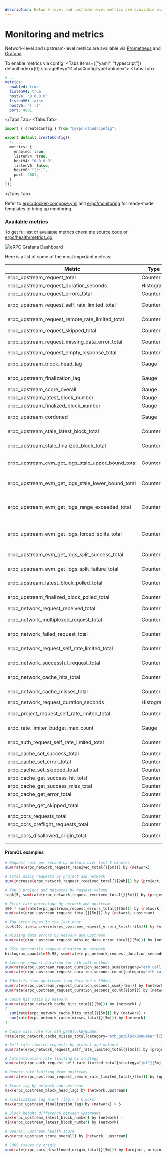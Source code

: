 ```yaml
---
description: Network-level and upstream-level metrics are available via Prometheus and Grafana...
---
```



# Monitoring and metrics

Network-level and upstream-level metrics are available via [Prometheus](https://prometheus.io/) and [Grafana](https://grafana.com/).

To enable metrics via config:
<Tabs items={["yaml", "typescript"]} defaultIndex={0} storageKey="GlobalConfigTypeTabIndex">
  <Tabs.Tab>
```yaml filename="erpc.yaml"
# ...
metrics:
  enabled: true
  listenV4: true
  hostV4: "0.0.0.0"
  listenV6: false
  hostV6: "[::]"
  port: 4001
```
</Tabs.Tab>
  <Tabs.Tab>
```ts filename="erpc.ts"
import { createConfig } from "@erpc-cloud/config";
 
export default createConfig({
  // ...
  metrics: {
    enabled: true,
    listenV4: true,
    hostV4: "0.0.0.0",
    listenV6: false,
    hostV6: "[::]",
    port: 4001,
  }
});
```
</Tabs.Tab>
</Tabs>


Refer to [erpc/docker-compose.yml](https://github.com/erpc/erpc/blob/main/docker-compose.yml#L4-L17) and [erpc/monitoring](https://github.com/erpc/erpc/tree/main/monitoring) for ready-made templates to bring up montoring.

### Available metrics

To get full list of available metrics check the source code of [erpc/health/metrics.go](https://github.com/erpc/erpc/blob/main/health/metrics.go).

![eRPC Grafana Dashboard](/assets/monitoring-example-erpc.png)

Here is a list of some of the most important metrics:

| Metric                                             | Type      | Description                                                                                                                                                                                   |
| -------------------------------------------------- | --------- | --------------------------------------------------------------------------------------------------------------------------------------------------------------------------------------------- |
| erpc_upstream_request_total                        | Counter   | Total number of actual requests to upstreams.                                                                                                                                                 |
| erpc_upstream_request_duration_seconds             | Histogram | Duration of requests to upstreams.                                                                                                                                                            |
| erpc_upstream_request_errors_total                 | Counter   | Total number of errors for requests to upstreams.                                                                                                                                             |
| erpc_upstream_request_self_rate_limited_total      | Counter   | Total number of self-imposed rate limited requests before sending to upstreams.                                                                                                               |
| erpc_upstream_request_remote_rate_limited_total    | Counter   | Total number of remote rate limited requests by upstreams.                                                                                                                                    |
| erpc_upstream_request_skipped_total                | Counter   | Total number of requests skipped by upstreams.                                                                                                                                                |
| erpc_upstream_request_missing_data_error_total     | Counter   | Total number of requests where upstream is missing data or not synced yet.                                                                                                                    |
| erpc_upstream_request_empty_response_total         | Counter   | Total number of empty responses from upstreams.                                                                                                                                               |
| erpc_upstream_block_head_lag                       | Gauge     | Total number of blocks (head) behind the most up-to-date upstream.                                                                                                                            |
| erpc_upstream_finalization_lag                     | Gauge     | Total number of finalized blocks behind the most up-to-date upstream.                                                                                                                         |
| erpc_upstream_score_overall                        | Gauge     | Overall score of upstreams.                                                                                                                                                                   |
| erpc_upstream_latest_block_number                  | Gauge     | Latest block number of upstreams.                                                                                                                                                             |
| erpc_upstream_finalized_block_number               | Gauge     | Finalized block number of upstreams.                                                                                                                                                          |
| erpc_upstream_cordoned                             | Gauge     | Whether upstream is excluded from routing by selection policy. (0=uncordoned or 1=cordoned)                                                                                                   |
| erpc_upstream_stale_latest_block_total             | Counter   | Total number of times an upstream returned a stale latest block number (vs others).                                                                                                           |
| erpc_upstream_stale_finalized_block_total          | Counter   | Total number of times an upstream returned a stale finalized block number (vs others).                                                                                                        |
| erpc_upstream_evm_get_logs_stale_upper_bound_total | Counter   | Total number of times eth_getLogs was skipped due to upstream latest block being less than requested toBlock.                                                                                 |
| erpc_upstream_evm_get_logs_stale_lower_bound_total | Counter   | Total number of times eth_getLogs was skipped due to fromBlock being less than upstream's available block range.                                                                              |
| erpc_upstream_evm_get_logs_range_exceeded_total    | Counter   | Total number of times eth_getLogs request exceeded the maximum allowed block range and needed splitting (based on upstream config for `upstream.evm.getLogsAutoSplittingRangeThreshold`).                   |
| erpc_upstream_evm_get_logs_forced_splits_total            | Counter   | Total number of eth_getLogs request splits by dimension (block_range, addresses, topics), due to a complain/error from upstream (e.g. "Returned too many results use a smaller block range"). |
| erpc_upstream_evm_get_logs_split_success_total     | Counter   | Total number of successful split eth_getLogs sub-requests.                                                                                                                                    |
| erpc_upstream_evm_get_logs_split_failure_total     | Counter   | Total number of failed split eth_getLogs sub-requests.                                                                                                                                        |
| erpc_upstream_latest_block_polled_total            | Counter   | Total number of times the latest block was pro-actively polled from an upstream.                                                                                                              |
| erpc_upstream_finalized_block_polled_total         | Counter   | Total number of times the finalized block was pro-actively polled from an upstream.                                                                                                           |
| erpc_network_request_received_total                | Counter   | Total number of requests received by the network.                                                                                                                                             |
| erpc_network_multiplexed_request_total             | Counter   | Total number of multiplexed requests received by the network.                                                                                                                                 |
| erpc_network_failed_request_total                  | Counter   | Total number of failed requests received by the network.                                                                                                                                      |
| erpc_network_request_self_rate_limited_total       | Counter   | Total number of self-imposed rate limited requests before sending to upstreams.                                                                                                               |
| erpc_network_successful_request_total              | Counter   | Total number of successful requests received by the network.                                                                                                                                  |
| erpc_network_cache_hits_total                      | Counter   | Total number of cache hits for requests received by the network.                                                                                                                              |
| erpc_network_cache_misses_total                    | Counter   | Total number of cache misses for requests received by the network.                                                                                                                            |
| erpc_network_request_duration_seconds              | Histogram | Duration of requests received by the network.                                                                                                                                                 |
| erpc_project_request_self_rate_limited_total       | Counter   | Total number of self-imposed rate limited requests towards the project.                                                                                                                       |
| erpc_rate_limiter_budget_max_count                 | Gauge     | Maximum number of requests allowed per second for a rate limiter budget                                                                                                                       |
| erpc_auth_request_self_rate_limited_total          | Counter   | Total number of self-imposed rate limited requests due to auth config for a project.                                                                                                          |
| erpc_cache_set_success_total                       | Counter   | Total number of cache set operations.                                                                                                                                                         |
| erpc_cache_set_error_total                         | Counter   | Total number of cache set errors.                                                                                                                                                             |
| erpc_cache_set_skipped_total                       | Counter   | Total number of cache set skips.                                                                                                                                                              |
| erpc_cache_get_success_hit_total                   | Counter   | Total number of cache get hits.                                                                                                                                                               |
| erpc_cache_get_success_miss_total                  | Counter   | Total number of cache get misses.                                                                                                                                                             |
| erpc_cache_get_error_total                         | Counter   | Total number of cache get errors.                                                                                                                                                             |
| erpc_cache_get_skipped_total                       | Counter   | Total number of cache get skips (i.e. no matching policy found).                                                                                                                              |
| erpc_cors_requests_total                           | Counter   | Total number of CORS requests received.                                                                                                                                                       |
| erpc_cors_preflight_requests_total                 | Counter   | Total number of CORS preflight requests received.                                                                                                                                             |
| erpc_cors_disallowed_origin_total                  | Counter   | Total number of CORS requests from disallowed origins.                                                                                                                                        |

#### PromQL examples

```bash
# Request rate per second by network over last 5 minutes
sum(rate(erpc_network_request_received_total{}[5m])) by (network)

# Total daily requests by project and network
sum(increase(erpc_network_request_received_total{}[24h])) by (project, network)

# Top 5 project and networks by request volume
topk(5, sum(rate(erpc_network_request_received_total{}[5m])) by (project, network))

# Error rate percentage by network and upstream
100 * sum(rate(erpc_upstream_request_errors_total{}[5m])) by (network, upstream) /
sum(rate(erpc_upstream_request_total{}[5m])) by (network, upstream)

# Top error types in the last hour
topk(10, sum(increase(erpc_upstream_request_errors_total{}[1h])) by (error))

# Missing data errors by network and upstream
sum(rate(erpc_upstream_request_missing_data_error_total{}[5m])) by (network, upstream)

# 95th percentile request duration by network
histogram_quantile(0.95, sum(rate(erpc_network_request_duration_seconds_bucket{}[5m])) by (le,network))

# Average request duration for eth_call methods
sum(rate(erpc_upstream_request_duration_seconds_sum{category="eth_call"}[5m])) by (network, upstream) /
sum(rate(erpc_upstream_request_duration_seconds_count{category="eth_call"}[5m])) by (network, upstream)

# Identify slow upstreams (avg duration > 500ms)
sum(rate(erpc_upstream_request_duration_seconds_sum{}[5m])) by (network, upstream) /
sum(rate(erpc_upstream_request_duration_seconds_count{}[5m])) by (network, upstream) > 0.5

# Cache hit ratio by network
sum(rate(erpc_network_cache_hits_total{}[5m])) by (network) /
(
  sum(rate(erpc_network_cache_hits_total{}[5m])) by (network) +
  sum(rate(erpc_network_cache_misses_total{}[5m])) by (network)
)

# Cache miss rate for eth_getBlockByNumber
rate(erpc_network_cache_misses_total{category="eth_getBlockByNumber"}[5m])

# Self rate-limited requests by project and network
sum(rate(erpc_network_request_self_rate_limited_total{}[5m])) by (project,network)

# Authentication rate limiting by strategy
sum(rate(erpc_auth_request_self_rate_limited_total{strategy="jwt"}[5m])) by (project)

# Remote rate limiting from upstreams
sum(rate(erpc_upstream_request_remote_rate_limited_total{}[5m])) by (upstream)

# Block lag by network and upstream
max(erpc_upstream_block_head_lag) by (network,upstream)

# Finalization lag alert (lag > 5 blocks)
max(erpc_upstream_finalization_lag) by (network) > 5

# Block height difference between upstreams
max(erpc_upstream_latest_block_number) by (network) -
min(erpc_upstream_latest_block_number) by (network)

# Overall upstream health score
avg(erpc_upstream_score_overall) by (network, upstream)

# CORS issues by origin
sum(rate(erpc_cors_disallowed_origin_total{}[5m])) by (project, origin)
```
